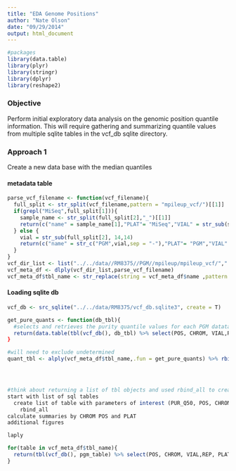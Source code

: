 ```yaml
---
title: "EDA Genome Positions"
author: "Nate Olson"
date: "09/29/2014"
output: html_document
---
```


```r
#packages
library(data.table)
library(plyr)
library(stringr)
library(dplyr)
library(reshape2)
```

### Objective
Perform initial exploratory data analysis on the genomic position quantile information.  This will require gathering and summarizing quantile values from multiple sqlite tables in the vcf_db sqlite directory.

### Approach 1
Create a new data base with the median quantiles

#### metadata table
```r
parse_vcf_filename <- function(vcf_filename){
  full_split <- str_split(vcf_filename,pattern = "mpileup_vcf/")[[1]]
  if(grepl("MiSeq",full_split[1])){
    sample_name <- str_split(full_split[2],"_")[[1]]
    return(c("name" = sample_name[1],"PLAT"= "MiSeq","VIAL" = str_sub(sample_name[1],2,2) , "REP" = str_sub(sample_name[1],5)))
  } else {
    vial = str_sub(full_split[2], 14,14)
    return(c("name" = str_c("PGM",vial,sep = "-"),"PLAT"= "PGM","VIAL" = vial, "REP" = 1))
  }  
}
vcf_dir_list <- list("../../data//RM8375//PGM//mpileup/mpileup_vcf/","../../data//RM8375//MiSeq//mpileup/mpileup_vcf/")
vcf_meta_df <- dlply(vcf_dir_list,parse_vcf_filename)
vcf_meta_df$tbl_name <- str_replace(string = vcf_meta_df$name ,pattern = "-",replacement = "_")
```

#### Loading sqlite db
```r
vcf_db <- src_sqlite("../../data/RM8375/vcf_db.sqlite3", create = T)

get_pure_quants <- function(db_tbl){
  #selects and retrieves the purity quantile values for each PGM datatable
  return(data.table(tbl(vcf_db(), db_tbl) %>% select(POS, CHROM, VIAL,REP, PLAT, PUR_Q2.5, PUR_Q50, PUR_Q97.5))
}

#will need to exclude undetermined
quant_tbl <- alply(vcf_meta_df$tbl_name,.fun = get_pure_quants) %>% rbind_all() 




#think about returning a list of tbl objects and used rbind_all to create a single table
start with list of sql tables
  create list of table with parameters of interest (PUR_Q50, POS, CHROM, PLAT, VIAL, REP)
    rbind_all
calculate summaries by CHROM POS and PLAT
additional figures

laply

for(table in vcf_meta_df$tbl_name){
  return(tbl(vcf_db(), pgm_table) %>% select(POS, CHROM, VIAL,REP, PLAT, PUR_Q2.5, PUR_Q50, PUR_Q97.5))
} 


```

